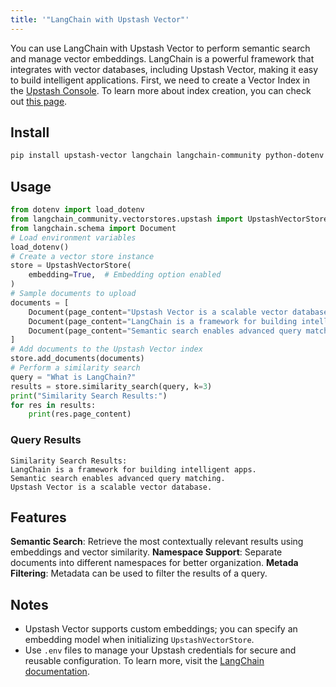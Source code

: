 ```yaml
---
title: '"LangChain with Upstash Vector"'
---
```

You can use LangChain with Upstash Vector to perform semantic search and manage vector embeddings. LangChain is a powerful framework that integrates with vector databases, including Upstash Vector, making it easy to build intelligent applications.
First, we need to create a Vector Index in the [Upstash Console](https://console.upstash.com). To learn more about index creation, you can check out [this page](https://docs.upstash.com/vector/overall/getstarted).
## Install
```bash
pip install upstash-vector langchain langchain-community python-dotenv
```
## Usage
```python
from dotenv import load_dotenv
from langchain_community.vectorstores.upstash import UpstashVectorStore
from langchain.schema import Document
# Load environment variables
load_dotenv()
# Create a vector store instance
store = UpstashVectorStore(
    embedding=True,  # Embedding option enabled
)
# Sample documents to upload
documents = [
    Document(page_content="Upstash Vector is a scalable vector database."),
    Document(page_content="LangChain is a framework for building intelligent apps."),
    Document(page_content="Semantic search enables advanced query matching."),
]
# Add documents to the Upstash Vector index
store.add_documents(documents)
# Perform a similarity search
query = "What is LangChain?"
results = store.similarity_search(query, k=3)
print("Similarity Search Results:")
for res in results:
    print(res.page_content)
```
### Query Results
```plaintext
Similarity Search Results:
LangChain is a framework for building intelligent apps.
Semantic search enables advanced query matching.
Upstash Vector is a scalable vector database.
```
## Features
**Semantic Search**: Retrieve the most contextually relevant results using embeddings and vector similarity.
**Namespace Support**: Separate documents into different namespaces for better organization.
**Metada Filtering**: Metadata can be used to filter the results of a query.
## Notes
- Upstash Vector supports custom embeddings; you can specify an embedding model when initializing `UpstashVectorStore`.
- Use `.env` files to manage your Upstash credentials for secure and reusable configuration.
To learn more, visit the [LangChain documentation](https://python.langchain.com/docs/integrations/vectorstores/upstash/).
